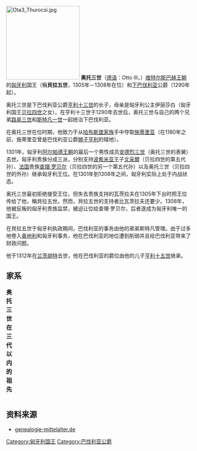 {{noteTA
|1=zh-hans:奥托; zh-tw:奧圖;
|2=zh-hans:施蒂里亚; zh-tw:史泰利亞;
|3=zh-tw:蘭休特; zh-cn:兰茨胡特;
}}
[[File:Ota3_Thurocsi.jpg|200px]]
'''奥托三世'''（[[德语|德语]]：Otto III，{{bd|1261年|2月11日|1312年|11月9日|catIdx=O}}）[[维特尔斯巴赫王朝|维特尔斯巴赫王朝]]的[[匈牙利|匈牙利]]国王（稱'''貝拉五世'''，1305年－1308年在位）和[[下巴伐利亚|下巴伐利亚]]公爵（1290年起）。

奥托三世是下巴伐利亚公爵[[亨利十三世|亨利十三世]]的长子，母亲是匈牙利公主伊丽莎白（匈牙利国王[[贝拉四世|贝拉四世]]之女）。在亨利十三世于1290年去世后，奥托三世与自己的两个兄弟[[路易三世_(下巴伐利亚)|路易三世]]和[[斯特凡一世_(巴伐利亚)|斯特凡一世]]一起统治下巴伐利亚。

在奥托三世在位时期，他致力于从[[哈布斯堡家族|哈布斯堡家族]]手中夺取[[施蒂里亚|施蒂里亚]]（在1180年之前，施蒂里亚曾是巴伐利亚公爵[[狮子亨利|狮子亨利]]的辖地）。

1301年，匈牙利[[阿尔帕德王朝|阿尔帕德王朝]]的最后一个男性成员[[安德魯三世|安德烈三世]]（奥托三世的表舅）去世。匈牙利贵族分成三派，分别支持[[波希米亚|波希米亚]]王子[[瓦茨拉夫三世|文采爾]]（贝拉四世的第五代孙）、[[法国|法国]]贵族[[查理一世_(匈牙利)|查理·罗贝尔]]（贝拉四世的另一个第五代孙）以及奥托三世（贝拉四世的外孙）继承匈牙利王位。在1301年到1308年之间，匈牙利实际上处于内战状态。

奥托三世最初拒绝接受王位，但失去贵族支持的瓦茨拉夫在1305年下台时把王位传给了他，稱貝拉五世。然而，貝拉五世的支持者比瓦茨拉夫还要少。1308年，他被反叛的匈牙利贵族监禁，被迫让位给查理·罗贝尔，后者遂成为匈牙利唯一的国王。

在貝拉五世于匈牙利执政期间，巴伐利亚的事务由他的弟弟斯特凡管理。由于过多地卷入[[奥地利|奥地利]]和匈牙利事务，他在巴伐利亚的地位遭到削弱并且给巴伐利亚带来了财政问题。

他于1312年在[[兰茨胡特|兰茨胡特]]去世，他在巴伐利亚的爵位由他的儿子[[亨利十五世|亨利十五世]]继承。

== 家系 ==
{| class="wikitable" width=100%
|+'''奥托三世在三代以内的祖先'''
|-
|-
| rowspan="8" align="center"| '''奥托三世'''
| rowspan="4" align="center"| 父亲：<br />下巴伐利亚公爵'''[[亨利十三世|亨利十三世]]'''
| rowspan="2" align="center"| 祖父：<br />巴伐利亚公爵'''[[鄂圖二世_(巴伐利亞公爵)|奥托二世]]'''
| align="center"| 祖父之父：<br />巴伐利亚公爵'''[[路易一世_(维特尔斯巴赫)|路易一世]]'''
|-
| align="center"| 祖父之母：<br />'''{{link-en|波希米亞的柳德米拉|Ludmilla of Bohemia}}'''
|-
| rowspan="2" align="center"| 祖母：<br />普法尔茨伯爵小姐'''[[普法爾茨的阿格尼絲|普法爾茨的阿格尼絲]]'''
| align="center"| 祖母之父：<br />普法尔茨伯爵'''[[海因里希五世_(普法爾茨)|海因里希五世]]'''
|-
| align="center"| 祖母之母：<br />'''[[霍亨斯陶芬的阿格尼絲|霍亨斯陶芬的阿格尼絲]]'''
|-
| rowspan="4" align="center"| 母亲：<br />匈牙利公主'''伊丽莎白'''
| rowspan="2" align="center"| 外祖父：<br />匈牙利国王'''[[贝拉四世|贝拉四世]]'''
| align="center"| 外祖父之父：<br />匈牙利国王'''[[安德烈二世|安德烈二世]]'''
|-
| align="center"| 外祖父之母：<br />'''{{link-en|梅拉尼亞的格特魯德|Gertrude of Merania}}'''
|-
| rowspan="2" align="center"| 外祖母：<br />尼西亚公主'''[[瑪麗亞·拉斯卡里娜|瑪麗亞·拉斯卡里娜]]'''
| align="center"| 外祖母之父：<br />尼西亚帝国皇帝'''[[狄奥多尔一世|狄奥多尔一世]]'''
|-
| align="center"| 外祖母之母：<br />拜占庭公主'''{{link-en|安娜·安格里娜|Anna Komnene Angelina}}'''
|}

== 资料来源 ==
* [https://web.archive.org/web/20070605034103/http://www.genealogie-mittelalter.de/bayern/otto_3_herzog_von_nieder_bayern_1312_wittelsbacher/otto_3_herzog_von_niederbayern_1312.html genealogie-mittelalter.de]

{{s-start}}
{{s-hou|維特爾斯巴赫王朝|1261年|2月11日|1312年|11月9日}}
{{s-reg}}
{{s-before|[[瓦茨拉夫三世|文采尔]]}}
{{s-title|[[匈牙利君主列表|匈牙利国王]]|1305年－1308年}}
{{s-after|[[查理一世_(匈牙利)|查理一世]]}}
{{s-before|[[亨利十三世|亨利十三世]]}}
{{s-title|[[巴伐利亚统治者列表|下巴伐利亚公爵]]|1290年－1312年；与[[路易三世_(巴伐利亚)|路易三世]]和[[斯特凡一世_(巴伐利亞)|斯特凡一世]]共治}}
{{s-after|[[亨利十五世|亨利十五世]]}}
{{end box}}
{{匈牙利君主}}
{{Authority control}}

[[Category:匈牙利国王|Category:匈牙利国王]]
[[Category:巴伐利亚公爵|Category:巴伐利亚公爵]]